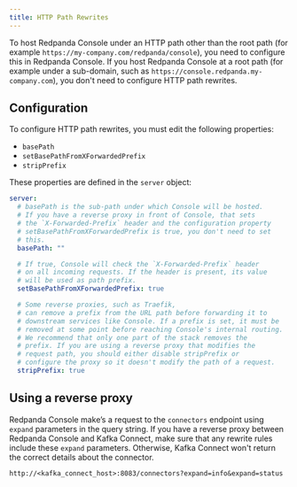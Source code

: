 ```yaml
---
title: HTTP Path Rewrites
---
```


<head>
    <meta name="title" content="Host Redpanda Console under a sub-path | Redpanda Docs"/>
    <meta name="description" content="If you want to host Redpanda Console under a sub-path rather than the root path, you need to configure this. This page explains how you can configure Console to comply with your URL rewrites."/>
</head>

To host Redpanda Console under an HTTP path other than the root path (for example `https://my-company.com/redpanda/console`),
you need to configure this in Redpanda Console. If you host Redpanda Console at a root path (for example under a sub-domain, such as `https://console.redpanda.my-company.com`),
you don't need to configure HTTP path rewrites.

## Configuration

To configure HTTP path rewrites, you must edit the following properties:

- `basePath`
- `setBasePathFromXForwardedPrefix`
- `stripPrefix`

These properties are defined in the `server` object:

```yaml
server:
  # basePath is the sub-path under which Console will be hosted.
  # If you have a reverse proxy in front of Console, that sets
  # the `X-Forwarded-Prefix` header and the configuration property
  # setBasePathFromXForwardedPrefix is true, you don't need to set
  # this.
  basePath: ""

  # If true, Console will check the `X-Forwarded-Prefix` header
  # on all incoming requests. If the header is present, its value
  # will be used as path prefix.
  setBasePathFromXForwardedPrefix: true

  # Some reverse proxies, such as Traefik,
  # can remove a prefix from the URL path before forwarding it to
  # downstream services like Console. If a prefix is set, it must be
  # removed at some point before reaching Console's internal routing.
  # We recommend that only one part of the stack removes the
  # prefix. If you are using a reverse proxy that modifies the
  # request path, you should either disable stripPrefix or
  # configure the proxy so it doesn't modify the path of a request.
  stripPrefix: true
```

## Using a reverse proxy

Redpanda Console make’s a request to the `connectors` endpoint using `expand` parameters in the query string. If you have a reverse proxy between Redpanda Console and Kafka Connect, make sure that any rewrite rules include these `expand` parameters. Otherwise, Kafka Connect won't return the correct details about the connector.

```
http://<kafka_connect_host>:8083/connectors?expand=info&expand=status
```